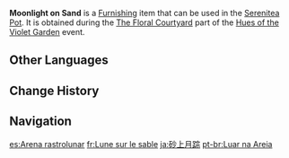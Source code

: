 {{Furnishing Infobox
|id             = 373831
|image          = Item Moonlight on Sand.png
|category       = Floral Scene
|component      = Base
|quality        = 3
|description    = A base based on the flooring of Inazuma's courtyards. When you walk alone on the clear gravel, your thoughts seem to be carried away by the moon and into the night sky...
|event          = Hues of the Violet Garden
|source1        = [[Hues of the Violet Garden/The Floral Courtyard|The Floral Courtyard]] event
}}
'''Moonlight on Sand''' is a [[Furnishing]] item that can be used in the [[Serenitea Pot]]. It is obtained during the [[Hues of the Violet Garden/The Floral Courtyard|The Floral Courtyard]] part of the [[Hues of the Violet Garden]] event.

==Other Languages==
{{Other Languages
|en      = Moonlight on Sand
|zhs     = 砂上月踪
|zhs_rm  = Shāshàng Yuèzōng
|zht     = 砂上月蹤
|zht_rm  = Shāshàng Yuèzōng
|zh_tl   = 
|ja      = 砂上月踪
|ja_rm   = Sajou Gessou{{Assumed}}
|ja_tl   = 
|ko      = 모래 위 달의 종적
|ko_rm   = Morae Wi Dal-ui Jongjeok
|ko_tl   = Whereabouts of the Moon on Sand
|es      = Arena rastrolunar
|es_tl   = Moontrail Sand
|fr      = Lune sur le sable
|fr_tl   = Moon on Sand
|ru      = Лунный свет на песке
|ru_tl   = Moonlight on Sand
|th      = ร่องรอยจันทร์บนผืนทราย
|th_rm   = 
|th_tl   = 
|vi      = Vết Trăng Trên Cát
|vi_tl   = 
|de      = Mondlicht auf Sand
|de_tl   = Moonlight on Sand
|id      = Sinar Rembulan di Atas Pasir
|id_tl   = Moonlight on Sand
|pt      = Luar na Areia
|pt_tl   = 
|tr      = Kumda Mehtap
|tr_tl   = 
|it      = Chiaro di luna sulla sabbia
|it_tl   = 
}}

==Change History==
{{Change History|2.6}}

==Navigation==
{{Furnishing Navbox/Subsystems|curio}}

[[es:Arena rastrolunar]]
[[fr:Lune sur le sable]]
[[ja:砂上月踪]]
[[pt-br:Luar na Areia]]